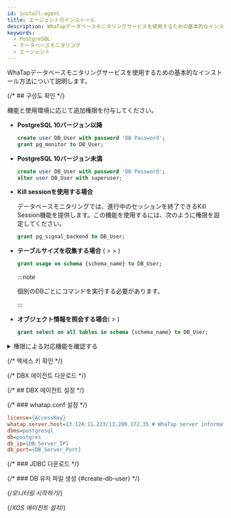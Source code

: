 ```yaml
---
id: install-agent
title: エージェントのインストール
description: WhaTapデータベースモニタリングサービスを使用するための基本的なインストール方法について説明します。
keywords:
  - PostgreSQL
  - データベースモニタリング
  - エージェント
---
```



WhaTapデータベースモニタリングサービスを使用するための基本的なインストール方法について説明します。


<Agentsignupguide />

<Youtube ko='e_UpCgapfQY' en='MIo3HRIOt8M' ja='MIo3HRIOt8M' />


<Createprojectv2 />

{/* ## 구성도 확인 */}

<CheckType />


<Dbcreatemonitoringaccount />

機能と使用環境に応じて追加権限を付与してください。

- **PostgreSQL 10バージョン以降**

  ```sql title="SQL"
  create user DB_User with password 'DB Password'; 
  grant pg_monitor to DB_User;
  ```

- **PostgreSQL 10バージョン未満**

  ```sql title="SQL"
  create user DB_User with password 'DB Password';
  alter user DB_User with superuser;
  ```

- **Kill sessionを使用する場合**

  データベースモニタリングでは、進行中のセッションを終了できる<UI>Kill Session</UI>機能を提供します。この機能を使用するには、次のように権限を設定してください。

  ```sql title="SQL"
  grant pg_signal_backend to DB_User;
  ```

- **テーブルサイズを収集する場合** (<Cmdname sid="side_reportStat" className="uitext" /> &gt; <Cmdname sid="side_dbSize" className="uitext" /> &gt; <Cmdname sid="TTL06572" className="uitext" />)

  ```sql title="SQL"
  grant usage on schema {schema_name} to DB_User;
  ```

  :::note

  個別のDBごとにコマンドを実行する必要があります。

  :::

- **オブジェクト情報を照会する場合**(<Cmdname sid="side_analysis" className="uitext" /> &gt; <Cmdname sid="side_dbObjectInfo" className="uitext" />)

  ```sql title="SQL"
  grant select on all tables in schema {schema_name} to DB_User;
  ```

<details>

<summary>権限による対応機能を確認する</summary>

**基本権限**外の権限は、ユーザーの環境によって付与する必要はありません。ただし、一部の機能が動作しないことがあります。

<div className="c4-5-30-25-40">

| 権限                                                | command                                                         | メニューと機能                                                                                                                                                                | 詳細履歴                                                          |
| ------------------------------------------------- | --------------------------------------------------------------- | ---------------------------------------------------------------------------------------------------------------------------------------------------------------------- | ------------------------------------------------------------- |
| 基本権限                                              | `grant pg_monitor to whatap;`                                   | <Cmdname sid="side_dbMonitoring" className="uitext" /> / <Cmdname sid="side_multiInstance" className="uitext" /> / <Cmdname sid="side_dbSqlStat" className="uitext" /> | `grant pg_read_all_stats,pg_read_all_settings to DB_User;`と同一 |
| 詳細権限                                              | `grant usage on schema {schema_name} to whatap;`                | <Cmdname sid="side_dbSize" className="uitext" /> / <Cmdname sid="TTL06572" className="uitext" />                                                                       | 当該DBのすべてのスキーマに対して権限が必要                                        |
| \^                                                | `grant select on all tables in schema {schema_name} to whatap;` | テーブルレイアウトを照会                                                                                                                                                           | -                                                             |
| \^                                                | `grant pg_read_all_settings to whatap;`                         | パラメータ照会                                                                                                                                                                | 特定のパラメータ値が見えないことがある                                           |
| <Cmdname sid="session_kill" className="uitext" /> | `grant pg_signal_backend to whatap;`                            | <Cmdname sid="active_sessions" className="uitext" /> &gt; <Cmdname sid="session_kill" className="uitext" />                                                        | PostgreSQL 9.6バージョン以下はsuperuser権限が必要                          |

</div>

</details>

{/* 액세스 키 확인 */}

<Accesskeyv2 />

{/* DBX 에이전트 다운로드 */}

<DownloadDBXagent />

{/* ## DBX 에이전트 설정 */}

<SettingsDBXagent />

{/* ### whatap.conf 설정 */}

<Whatapconf />

```ini title='whatap.conf'
license={AccessKey}
whatap.server.host=13.124.11.223/13.209.172.35 # WhaTap server information
dbms=postgresql
db=postgres
db_ip={DB_Server_IP}
db_port={DB_Server_Port} 
```

{/* ### JDBC 다운로드 */}

<JDBCDownload />

{/* ### DB 유저 파일 생성 {#create-db-user} */}

<DBuserDesc level={3} />


<Dbcreatedbuserfilebody />

{/*모니터링 시작하기*/}

<Dbrunagent />

{/*XOS 에이전트 설치*/}

<Dbinstallxosagent />


<NextStep />

